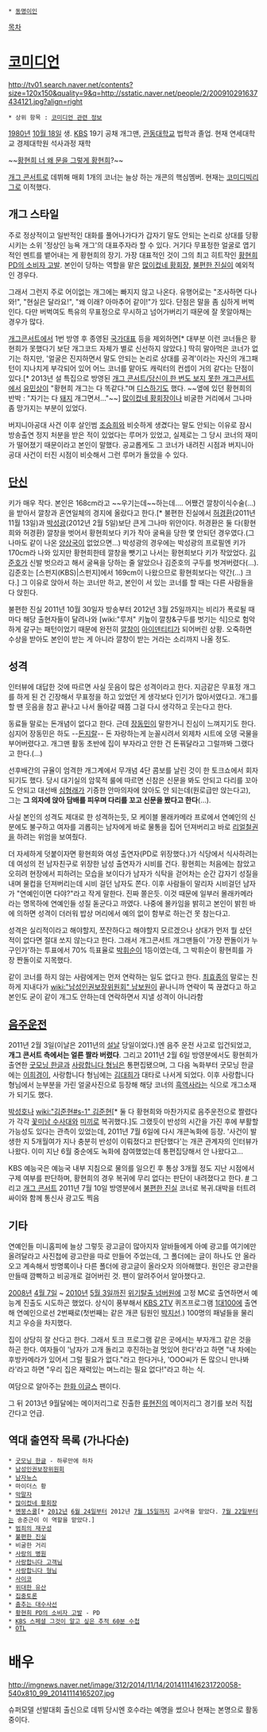 * [[동명이인]]

[[목차]]

= [[코미디언]] =
http://tv01.search.naver.net/contents?size=120x150&quality=9&q=http://sstatic.naver.net/people/2/200910291637434121.jpg?align=right
 * 상위 항목 : [[코미디언 관련 정보]]
[[1980년]] [[10월 18일]] 생. [[한국방송공사|KBS]] 19기 공채 개그맨, [[관동대학교]] 법학과 졸업.
현재 연세대학교 경제대학원 석사과정 재학

~~[[개드립|황현희 너 왜 문을 그렇게 황현희]]?~~

[[개그 콘서트]]로 데뷔해 매회 1개의 코너는 늘상 하는 개콘의 핵심멤버. 현재는 [[코미디빅리그]]로 이적했다.

== 개그 스타일 ==
주로 정상적이고 일반적인 대화를 풀어나가다가 갑자기 말도 안되는 논리로 상대를 당황시키는 소위 '정상인 능욕 개그'의 대표주자라 할 수 있다. 거기다 무표정한 얼굴로 엽기적인 멘트를 뱉어내는 게 황현희의 장기. 가장 대표적인 것이 그의 최고 히트작인 [[황현희 PD의 소비자 고발]]. 본인이 당하는 역할을 맡은 [[많이컸네 황회장]], [[불편한 진실]]이 예외적인 경우다.  

그래서 그런지 주로 어이없는 개그에는 빠지지 않고 나온다. 유행어로는 "조사하면 다나와!", "현실은 달라요!", "왜 이래? 아마추어 같이!"가 있다. 단점은 말을 좀 심하게 버벅인다. 다만 버벅여도 특유의 무표정으로 무시하고 넘어가버리기 때문에 잘 못알아채는 경우가 많다.

[[개그콘서트]]에서 1번 방영 후 종영된 [[국가대표]] 등을 제외하면[* 대부분 이런 코너들은 황현희가 못했다기 보단 개그코드 자체가 별로 신선하지 않았다.] 딱히 말아먹은 코너가 없기는 하지만, '얼굴은 진지하면서 말도 안되는 논리로 상대를 공격'이라는 자신의 개그패턴이 지나치게 부각되어 있어 어느 코너를 맡아도 캐릭터의 컨셉이 거의 같다는 단점이 있다.[* 2013년 설 특집으로 방영된 [[개그 콘서트/당신이 한 번도 보지 못한 개그콘서트]]에서 [[유민상]]이 "황현희 개그는 다 똑같다."며 [[디스]]하기도 했다. ~~옆에 있던 황현희의 반박 : "자기는 다 [[돼지]] 개그면서..."~~] [[많이컸네 황회장]]이나 비굴한 거리에서 그나마 좀 망가지는 부분이 있었다.

버지니아공대 사건 이후 살인범 [[조승희]]와 비슷하게 생겼다는 말도 안되는 이유로 잠시 방송출연 정지 처분을 받은 적이 있었다는 루머가 있었고, 실제로는 그 당시 코너의 재미가 떨어졌기 때문이라고 본인이 말했다. 공교롭게도 그 코너가 내려진 시점과 버지니아공대 사건이 터진 시점이 비슷해서 그런 루머가 돌았을 수 있다.

== [[단신#s-1|단신]] ==
키가 매우 작다. 본인은 168cm라고 ~~우기는데~~하는데…. 어쨌건 깔창이식수술(…)을 받아서 깔창과 혼연일체의 경지에 올랐다고 한다.[* 불편한 진실에서 [[허경환]](2011년 11월 13일)과 [[박성광]](2012년 2월 5일)보단 큰게 그나마 위안이다. 허경환은 둘 다(황현희와 허경환) 깔창을 벗어서 황현희보다 키가 작아 굴욕을 당한 몇 안되던 경우였다.(그나마도 같이 나온 [[양상국]]이 없었으면...) 박성광의 경우에는 박성광의 프로필엔 키가 170cm라 나와 있지만 황현희한테 깔창을 뺏기고 나서는 황현희보다 키가 작았었다. [[김준호(개그맨)|김준호]]가 신발 벗으라고 해서 굴욕을 당하는 줄 알았으나 김준호의 구두를 벗겨버렸다(...). 김준호는 [스펀지(KBS)|스펀지]에서 169cm이 나왔으므로 황현희보다는 약간(...) 크다.] 그 이유로 앉아서 하는 코너만 하고, 본인이 서 있는 코너를 할 때는 다른 사람들을 다 앉힌다.

불편한 진실 2011년 10월 30일자 방송부터 2012년 3월 25일까지는 비리가 폭로될 때마다 해당 출현자들이 달려나와 [wiki:"루저" 키높이 깔창&구두를 벗기는 식]으로 험악하게 갈구는 패턴이었기 때문에 완전히 [[깔창]]이 [[아이덴티티]]가 되어버린 상황. 오죽하면 수상을 받아도 본인이 받는 게 아니라 깔창이 받는 거라는 소리까지 나올 정도.

== 성격 ==
인터뷰에 대답한 것에 따르면 사실 웃음이 많은 성격이라고 한다. 지금같은 무표정 개그를 하게 된 건 긴장해서 무표정을 하고 있었던 게 생각보다 인기가 많아서였다고. 개그를 할 땐 웃음을 참고 끝나고 나서 돌아갈 때쯤 그걸 다시 생각하고 웃는다고 한다.

동료들 말로는 돈개념이 없다고 한다. 근데 [[장동민]]이 말한거니 진심이 느껴지기도 한다. 심지어 장동민은 하도 --[[돈지랄]]-- 돈 자랑하는게 눈꼴시려서 외제차 시트에 오뎅 국물을 부어버렸다고. 개그맨 활동 초반에 집이 부자라고 안한 건 돈꿔달라고 그럴까봐 그랬다고 한다.(…)

선후배간의 규율이 엄격한 개그계에서 무개념 4단 콤보를 날린 것이 한 토크쇼에서 회자되기도 했다. 당시 대기실의 암묵적 룰에 따르면 신참은 신문을 봐도 안되고 다리를 꼬아도 안되고 대선배 [[심형래]]가 기증한 안마의자에 앉아도 안 되는데(원로급만 앉는다고), 그는 '''그 의자에 앉아 담배를 피우며 다리를 꼬고 신문을 봤다고 한다'''(…).

사실 본인의 성격도 제대로 한 성격하는듯, 모 케이블 몰래카메라 프로에서 연예인의 신분에도 불구하고 여자를 괴롭히는 남자에게 바로 물통을 집어 던져버리고 바로 [[리얼철권]]을 하려는 위엄을 보여줬다.

더 자세하게 덧붙이자면 황현희와 여성 출연자(PD로 위장했다.)가 식당에서 식사하려는데 여성의 전 남자친구로 위장한 남성 출연자가 시비를 건다. 황현희는 처음에는 참았고 오히려 현장에서 피하려는 모습을 보이다가 남자가 식탁을 걷어차는 순간 갑자기 성질을 내며 물컵을 던져버리는데 시비 걸던 남자도 쫀다. 이후 사람들이 말리자 시비걸던 남자가 "연예인이면 다야?"라고 작게 말한다. 진짜 쫄은듯. 이것 때문에 일부러 몰래카메라라는 명목하에 연예인들 성질 돋군다고 까였다. 나중에 몰카임을 밝히고 본인이 밝힌 바에 의하면 성격이 더러워 밥상 머리에서 예의 없이 함부로 하는건 못 참는다고.

성격은 실리적이라고 해야할지, 쪼잔하다고 해야할지 모르겠으나 상대가 먼저 뭘 샀던 적이 없다면 절대 쏘지 않는다고 한다. 그래서 개그콘서트 개그맨들이 '가장 짠돌이가 누구인가'하는 투표에서 70% 득표율로 [[박휘순]]이 1등이였는데, 그 박휘순이 황현희를 가장 짠돌이로 지목했다.

같이 코너를 하지 않는 사람에게는 먼저 연락하는 일도 없다고 한다. [[최효종]]의 말로는 친하게 지내다가 [[wiki:"남성인권보장위원회" 남보원]]이 끝나니까 연락이 뚝 끊겼다고 하고 본인도 굳이 같이 개그도 안하는데 연락하면서 지낼 성격이 아니라함

== [[음주운전]] ==
2011년 2월 3일(이날은 2011년의 [[설날]] 당일이었다.)엔 음주 운전 사고로 입건되었고, '''개그 콘서트 측에서는 얼른 짤라 버렸다'''. 그리고 2011년 2월 6일 방영분에서도 황현희가 출연한 [[굿모닝 한글]]과 [[사랑합니다 형님]]은 통편집됐으며, 그 다음 녹화부터 굿모닝 한글에는 [[이희경]]이, 사랑합니다 형님에는 [[김대희]]가 대타로 나서게 되었다. 이후 사랑합니다 형님에서 눈부분을 가린 얼굴사진으로 등장해 해당 코너의 [[흑역사]]라는 식으로 개그소재가 되기도 했다.

[[박성호#s-1|박성호]]나 [[wiki:"김준현#s-1" 김준현]][* 둘 다 황현희와 마찬가지로 음주운전으로 짤렸다가 각각 [[꽃미남 수사대]]와 [[미끼]]로 복귀했다.]도 그랬듯이 반성의 시간을 가진 후에 부활할 가능성도 있다는 관측이 있었는데, 2011년 7월 6일에 다시 개콘녹화에 등장. '사건이 발생한 지 5개월여가 지나 충분히 반성이 이뤄졌다고 판단했다'는 개콘 관계자의 인터뷰가 나왔다. 이미 지난 6월 중순에도 녹화에 참여했었는데 통편집당해서 안 나왔다고...

KBS 예능국은 예능국 내부 지침으로 물의를 일으킨 후 통상 3개월 정도 지난 시점에서 구제 여부를 판단하며, 황현희의 경우 복귀에 무리 없다는 판단이 내려졌다고 한다. [http://news.nate.com/view/20110710n08226?mid=e0100 #] 그리고 [[개그 콘서트]] 2011년 7월 10일 방영분에서 [[불편한 진실]] 코너로 복귀.대박을 터트려 싸이와 함께 통신사 광고도 찍음


== 기타 ==
연예인들 미니홈피에 늘상 그렇듯 광고글이 많아지자 알바들에게 아예 광고를 여기에만 올려달라고 사진첩에 광고란을 따로 만들어 주었는데, 그 폴더에는 글이 하나도 안 올라오고 계속해서 방명록이나 다른 폴더에 광고글이 올라오자 의아해했다. 원인은 광고란을 만들때 깜빡하고 비공개로 걸어버린 것. 팬이 알려주어서 알아챘다고.

[[2008년]] [[4월 7일]] ~ [[2010년]] [[5월 3일]]까진 [[위기탈출 넘버원]]에 고정 MC로 출연하면서 예능계 진출도 시도하곤 했었다. 상식이 풍부해서 [[KBS 2TV]] 퀴즈프로그램 [[1대100]]에 출연해 연예인으로선 2번째로(첫번째는 같은 개콘 팀원인 [[박지선]].) 100명의 패널들을 물리치고 우승을 차지했다.



집이 상당히 잘 산다고 한다. 그래서 토크 프로그램 같은 곳에서는 부자개그 같은 것을 하곤 한다. 여자들이 '남자가 고개 돌리고 후진하는걸 멋있어 한다'라고 하면 "내 차에는 후방카메라가 있어서 그럴 필요가 없다."라고 한다거나, 'OOO씨가 돈 많으니 만나봐라'라고 하면 "우리 집은 재력있는 며느리는 필요 없다!"라고 하는 식.

여담으로 알아주는 [[한화 이글스]] 팬이다.


그 뒤 2013년 9월달에는 메이저리그로 진출한 [[류현진]]의 메이저리그 경기를 보러 직접 간다고 언급.
 
== 역대 출연작 목록 (가나다순) ==
 * [[굿모닝 한글]] - 하루만에 하차
 * [[남성인권보장위원회]]
 * [[남자뉴스]]
 * 마이더스 황
 * [[막말자]]
 * [[많이컸네 황회장]]
 * [[멘붕스쿨]][* [[2012년]] [[6월 24일]]부터 2012년 [[7월 15일]]까지 교사역을 맡았다. [[7월 22일]]부터는 송준근이 이 역할을 맡았다.]
 * [[범죄의 재구성]]
 * [[불편한 진실]] 
 * 비굴한 거리
 * [[사랑의 병원]]
 * [[사랑합니다 고객님]]
 * [[사랑합니다 형님]]
 * [[사이코]]
 * [[위대한 유산]]
 * [[집중토론]]
 * [[춤추는 대수사선]]
 * [[황현희 PD의 소비자 고발]] - PD
 * [[KBS 스페셜 그것이 알고 싶은 추적 60분 수첩]]
 * [[OTL]]

= 배우 =
http://imgnews.naver.net/image/312/2014/11/14/2014111416231720058-540x810_99_20141114165207.jpg

슈퍼모델 선발대회 출신으로 데뷔 당시엔 호수라는 예명을 썼으나 현재는 본명으로 활동중이다.
